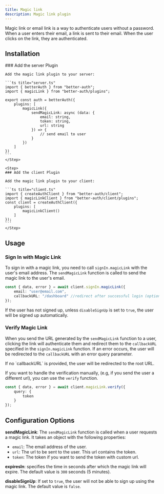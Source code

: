 ```yaml
---
title: Magic link
description: Magic link plugin
---
```


Magic link or email link is a way to authenticate users without a password. When a user enters their email, a link is sent to their email. When the user clicks on the link, they are authenticated. 

## Installation
<Steps>
    <Step>
    ### Add the server Plugin

    Add the magic link plugin to your server:

    ```ts title="server.ts"
    import { betterAuth } from "better-auth";
    import { magicLink } from "better-auth/plugins";

    export const auth = betterAuth({
        plugins: [
            magicLink({
                sendMagicLink: async (data: {
                    email: string,
                    token: string,
                    url: string
                }) => {
                    // send email to user
                }
            })
        ]
    })
    ```
    </Step>

    <Step>
    ### Add the client Plugin

    Add the magic link plugin to your client:

    ```ts title="client.ts"
    import { createAuthClient } from "better-auth/client";
    import { magicLinkClient } from "better-auth/client/plugins";
    const client = createAuthClient({
        plugins: [
            magicLinkClient()
        ]
    });
    ```
    </Step>
</Steps>

## Usage

### Sign In with Magic Link

To sign in with a magic link, you need to call `signIn.magicLink` with the user's email address. The `sendMagicLink` function is called to send the magic link to the user's email. 

```ts title="magic-link.ts"
const { data, error } = await client.signIn.magicLink({
    email: "user@email.com",
    callbackURL: "/dashboard" //redirect after successful login (optional)
});
```

If the user has not signed up, unless `disableSignUp` is set to `true`, the user will be signed up automatically.

### Verify Magic Link

When you send the URL generated by the `sendMagicLink` function to a user, clicking the link will authenticate them and redirect them to the `callbackURL` specified in the `signIn.magicLink` function. If an error occurs, the user will be redirected to the `callbackURL` with an error query parameter.

<Callout type="warn">
If no `callbackURL` is provided, the user will be redirected to the root URL.
</Callout>

If you want to handle the verification manually, (e.g, if you send the user a different url), you can use the `verify` function.

```ts title="magic-link.ts"
const { data, error } = await client.magicLink.verify({
    query: {
        token
    }
});
```

## Configuration Options

**sendMagicLink**: The `sendMagicLink` function is called when a user requests a magic link. It takes an object with the following properties:

- `email`: The email address of the user.
- `url`: The url to be sent to the user. This url contains the token.
- `token`: The token if you want to send the token with custom url.

**expiresIn**: specifies the time in seconds after which the magic link will expire. The default value is `300` seconds (5 minutes).

**disableSignUp**: If set to `true`, the user will not be able to sign up using the magic link. The default value is `false`.

